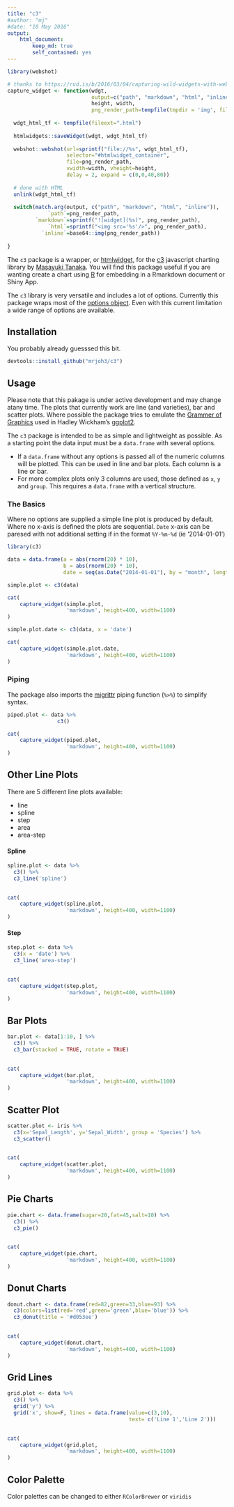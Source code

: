 ```yaml
---
title: "c3"
#author: "mj"
#date: "10 May 2016"
output: 
    html_document:
        keep_md: true
        self_contained: yes
---
```



```r

library(webshot)

# thanks to https://rud.is/b/2016/03/04/capturing-wild-widgets-with-webshot/
capture_widget <- function(wdgt,
                           output=c("path", "markdown", "html", "inline"),
                           height, width,
                           png_render_path=tempfile(tmpdir = 'img', fileext=".png")) {
 
  wdgt_html_tf <- tempfile(fileext=".html")
 
  htmlwidgets::saveWidget(wdgt, wdgt_html_tf)
 
  webshot::webshot(url=sprintf("file://%s", wdgt_html_tf),
                   selector="#htmlwidget_container",
                   file=png_render_path,
                   vwidth=width, vheight=height,
                   delay = 2, expand = c(0,0,40,80))
 
  # done with HTML
  unlink(wdgt_html_tf)
 
  switch(match.arg(output, c("path", "markdown", "html", "inline")),
             `path`=png_render_path,
         `markdown`=sprintf("![widget](%s)", png_render_path),
             `html`=sprintf("<img src='%s'/>", png_render_path),
           `inline`=base64::img(png_render_path))
 
}
```

The `c3` package is a wrapper, or [htmlwidget](http://www.htmlwidgets.org/), for the [c3](http://c3js.org/) javascript charting library by [Masayuki Tanaka](https://github.com/masayuki0812). You will find this package useful if you are wanting create a chart using [R](https://www.r-project.org/) for embedding in a Rmarkdown document or Shiny App.  

The `c3` library is very versatile and includes a lot of options. Currently this package wraps most of the [options object](http://c3js.org/reference.html). Even with this current limitation a wide range of options are available. 


## Installation

You probably already guesssed this bit.

```r

devtools::install_github("mrjoh3/c3")

```


## Usage

Please note that this pakage is under active development and may change atany time. The plots that currently work are line (and varieties), bar and scatter plots. Where possible the package tries to emulate the [Grammer of Graphics](https://books.google.com.au/books?id=ZiwLCAAAQBAJ&lpg=PR3&dq=inauthor%3A%22Leland%20Wilkinson%22&pg=PR3#v=onepage&q&f=false) used in Hadley Wickham's [ggplot2](http://ggplot2.org/).

The `c3` package is intended to be as simple and lightweight as possible. As a starting point the data input must be a `data.frame` with several options. 

  * If a `data.frame` without any options is passed all of the numeric columns will be plotted. This can be used in line and bar plots. Each column is a line or bar.
  * For more complex plots only 3 columns are used, those defined as `x`, `y` and `group`. This requires a `data.frame` with a vertical structure.

### The Basics

Where no options are supplied a simple line plot is produced by default. Where no x-axis is defined the plots are sequential. `Date` x-axis can be paresed with not additional setting if in the format `%Y-%m-%d` (ie '2014-01-01') 

```r

library(c3)

data = data.frame(a = abs(rnorm(20) * 10),
                  b = abs(rnorm(20) * 10),
                  date = seq(as.Date("2014-01-01"), by = "month", length.out = 20))

simple.plot <- c3(data)

```

```r

cat(
    capture_widget(simple.plot,
                   'markdown', height=400, width=1100)
)

```


```r

simple.plot.date <- c3(data, x = 'date')

```

```r

cat(
    capture_widget(simple.plot.date,
                   'markdown', height=400, width=1100)
)

```



### Piping

The package also imports the [migrittr](https://cran.r-project.org/web/packages/magrittr/vignettes/magrittr.html) piping function (`%>%`) to simplify syntax.

```r

piped.plot <- data %>%
                c3() 

```


```r

cat(
    capture_widget(piped.plot,
                   'markdown', height=400, width=1100)
)

```


## Other Line Plots

There are 5 different line plots available:

* line
* spline
* step
* area
* area-step


#### Spline

```r

spline.plot <- data %>%
  c3() %>%
  c3_line('spline')
                

```


```r

cat(
    capture_widget(spline.plot,
                   'markdown', height=400, width=1100)
)

```


#### Step

```r

step.plot <- data %>%
  c3(x = 'date') %>%
  c3_line('area-step')
                

```


```r

cat(
    capture_widget(step.plot,
                   'markdown', height=400, width=1100)
)

```


## Bar Plots

```r

bar.plot <- data[1:10, ] %>%
  c3() %>%
  c3_bar(stacked = TRUE, rotate = TRUE)
                

```


```r

cat(
    capture_widget(bar.plot,
                   'markdown', height=400, width=1100)
)

```


## Scatter Plot


```r

scatter.plot <- iris %>%
  c3(x='Sepal_Length', y='Sepal_Width', group = 'Species') %>% 
  c3_scatter()
                

```


```r

cat(
    capture_widget(scatter.plot,
                   'markdown', height=400, width=1100)
)

```



## Pie Charts

```r

pie.chart <- data.frame(sugar=20,fat=45,salt=10) %>% 
  c3() %>% 
  c3_pie()
                

```


```r

cat(
    capture_widget(pie.chart,
                   'markdown', height=400, width=1100)
)

```


## Donut Charts

```r

donut.chart <- data.frame(red=82,green=33,blue=93) %>% 
  c3(colors=list(red='red',green='green',blue='blue')) %>% 
  c3_donut(title = '#d053ee')
                

```


```r

cat(
    capture_widget(donut.chart,
                   'markdown', height=400, width=1100)
)

```


## Grid Lines



```r

grid.plot <- data %>%
  c3() %>%
  grid('y') %>%
  grid('x', show=F, lines = data.frame(value=c(3,10), 
                                       text= c('Line 1','Line 2')))
                

```


```r

cat(
    capture_widget(grid.plot,
                   'markdown', height=400, width=1100)
)

```


## Color Palette

Color palettes can be changed to either `RColorBrewer` or `viridis`

